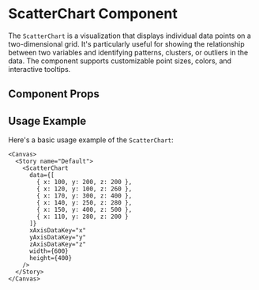 

<Meta of={ScatterChart} />

# ScatterChart Component

The `ScatterChart` is a visualization that displays individual data points on a two-dimensional grid. It's particularly useful for showing the relationship between two variables and identifying patterns, clusters, or outliers in the data. The component supports customizable point sizes, colors, and interactive tooltips.

## Component Props

<Canvas of={ScatterChart.Default} />

<Controls />

## Usage Example

Here's a basic usage example of the `ScatterChart`:

```tsx
<Canvas>
  <Story name="Default">
    <ScatterChart 
      data={[
        { x: 100, y: 200, z: 200 },
        { x: 120, y: 100, z: 260 },
        { x: 170, y: 300, z: 400 },
        { x: 140, y: 250, z: 280 },
        { x: 150, y: 400, z: 500 },
        { x: 110, y: 280, z: 200 }
      ]}
      xAxisDataKey="x"
      yAxisDataKey="y"
      zAxisDataKey="z"
      width={600}
      height={400}
    />
  </Story>
</Canvas>
``` 